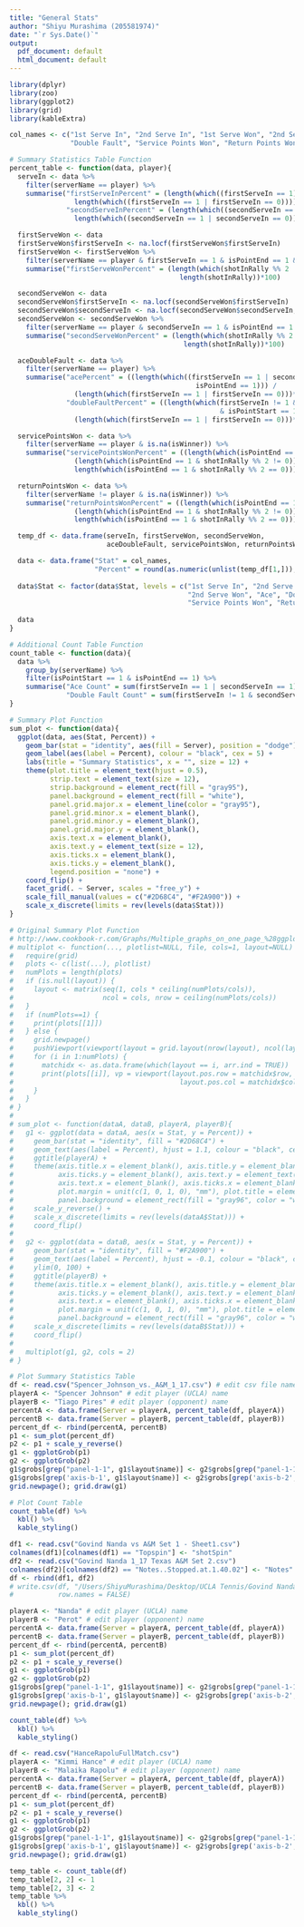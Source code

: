 ```yaml
---
title: "General Stats"
author: "Shiyu Murashima (205581974)"
date: "`r Sys.Date()`"
output:
  pdf_document: default
  html_document: default
---
```


```r
library(dplyr)
library(zoo)
library(ggplot2)
library(grid)
library(kableExtra)

col_names <- c("1st Serve In", "2nd Serve In", "1st Serve Won", "2nd Serve Won", "Ace",
               "Double Fault", "Service Points Won", "Return Points Won")

# Summary Statistics Table Function
percent_table <- function(data, player){
  serveIn <- data %>% 
    filter(serverName == player) %>% 
    summarise("firstServeInPercent" = (length(which((firstServeIn == 1))) / 
                length(which((firstServeIn == 1 | firstServeIn == 0))))*100,
              "secondServeInPercent" = (length(which((secondServeIn == 1))) / 
                length(which((secondServeIn == 1 | secondServeIn == 0))))*100)

  firstServeWon <- data
  firstServeWon$firstServeIn <- na.locf(firstServeWon$firstServeIn)
  firstServeWon <- firstServeWon %>% 
    filter(serverName == player & firstServeIn == 1 & isPointEnd == 1 & is.na(isWinner)) %>% 
    summarise("firstServeWonPercent" = (length(which(shotInRally %% 2 != 0)) /
                                          length(shotInRally))*100)

  secondServeWon <- data
  secondServeWon$firstServeIn <- na.locf(secondServeWon$firstServeIn)
  secondServeWon$secondServeIn <- na.locf(secondServeWon$secondServeIn, na.rm = FALSE)
  secondServeWon <- secondServeWon %>% 
    filter(serverName == player & secondServeIn == 1 & isPointEnd == 1 & is.na(isWinner)) %>% 
    summarise("secondServeWonPercent" = (length(which(shotInRally %% 2 != 0)) /
                                           length(shotInRally))*100)

  aceDoubleFault <- data %>% 
    filter(serverName == player) %>%
    summarise("acePercent" = ((length(which((firstServeIn == 1 | secondServeIn == 1) & isPointStart == 1 & 
                                              isPointEnd == 1))) / 
                (length(which(firstServeIn == 1 | firstServeIn == 0)))*100),
              "doubleFaultPercent" = ((length(which(firstServeIn != 1 & secondServeIn != 1
                                                    & isPointStart == 1 & isPointEnd == 1))) /
                (length(which(firstServeIn == 1 | firstServeIn == 0)))*100))

  servicePointsWon <- data %>% 
    filter(serverName == player & is.na(isWinner)) %>% 
    summarise("servicePointsWonPercent" = ((length(which(isPointEnd == 1 & shotInRally %% 2 != 0))) /
                (length(which(isPointEnd == 1 & shotInRally %% 2 != 0)) +
                length(which(isPointEnd == 1 & shotInRally %% 2 == 0))))*100)

  returnPointsWon <- data %>% 
    filter(serverName != player & is.na(isWinner)) %>% 
    summarise("returnPointsWonPercent" = ((length(which(isPointEnd == 1 & shotInRally %% 2 == 0))) /
                (length(which(isPointEnd == 1 & shotInRally %% 2 != 0)) +
                length(which(isPointEnd == 1 & shotInRally %% 2 == 0))))*100)

  temp_df <- data.frame(serveIn, firstServeWon, secondServeWon, 
                        aceDoubleFault, servicePointsWon, returnPointsWon)

  data <- data.frame("Stat" = col_names, 
                     "Percent" = round(as.numeric(unlist(temp_df[1,])), digits = 1))
  
  data$Stat <- factor(data$Stat, levels = c("1st Serve In", "2nd Serve In", "1st Serve Won", 
                                            "2nd Serve Won", "Ace", "Double Fault", 
                                            "Service Points Won", "Return Points Won"))
  
  data
}

# Additional Count Table Function
count_table <- function(data){
  data %>% 
    group_by(serverName) %>% 
    filter(isPointStart == 1 & isPointEnd == 1) %>% 
    summarise("Ace Count" = sum(firstServeIn == 1 | secondServeIn == 1),
              "Double Fault Count" = sum(firstServeIn != 1 & secondServeIn != 1))
}

# Summary Plot Function
sum_plot <- function(data){
  ggplot(data, aes(Stat, Percent)) +
    geom_bar(stat = "identity", aes(fill = Server), position = "dodge") +
    geom_label(aes(label = Percent), colour = "black", cex = 5) +
    labs(title = "Summary Statistics", x = "", size = 12) +
    theme(plot.title = element_text(hjust = 0.5),
          strip.text = element_text(size = 12),
          strip.background = element_rect(fill = "gray95"),
          panel.background = element_rect(fill = "white"),
          panel.grid.major.x = element_line(color = "gray95"),
          panel.grid.minor.x = element_blank(),
          panel.grid.minor.y = element_blank(),
          panel.grid.major.y = element_blank(),
          axis.text.x = element_blank(),
          axis.text.y = element_text(size = 12),
          axis.ticks.x = element_blank(),
          axis.ticks.y = element_blank(),
          legend.position = "none") + 
    coord_flip() +
    facet_grid(. ~ Server, scales = "free_y") +
    scale_fill_manual(values = c("#2D68C4", "#F2A900")) +
    scale_x_discrete(limits = rev(levels(data$Stat)))
}

# Original Summary Plot Function
# http://www.cookbook-r.com/Graphs/Multiple_graphs_on_one_page_%28ggplot2%29/
# multiplot <- function(..., plotlist=NULL, file, cols=1, layout=NULL) {
#   require(grid)
#   plots <- c(list(...), plotlist)
#   numPlots = length(plots)
#   if (is.null(layout)) {
#     layout <- matrix(seq(1, cols * ceiling(numPlots/cols)),
#                      ncol = cols, nrow = ceiling(numPlots/cols))
#   }
#   if (numPlots==1) {
#     print(plots[[1]])
#   } else {
#     grid.newpage()
#     pushViewport(viewport(layout = grid.layout(nrow(layout), ncol(layout))))
#     for (i in 1:numPlots) {
#       matchidx <- as.data.frame(which(layout == i, arr.ind = TRUE))
#       print(plots[[i]], vp = viewport(layout.pos.row = matchidx$row,
#                                         layout.pos.col = matchidx$col))
#     }
#   }
# }
# 
# sum_plot <- function(dataA, dataB, playerA, playerB){
#   g1 <- ggplot(data = dataA, aes(x = Stat, y = Percent)) +
#     geom_bar(stat = "identity", fill = "#2D68C4") + 
#     geom_text(aes(label = Percent), hjust = 1.1, colour = "black", cex = 5) +
#     ggtitle(playerA) +
#     theme(axis.title.x = element_blank(), axis.title.y = element_blank(), 
#           axis.ticks.y = element_blank(), axis.text.y = element_text(size = 10),
#           axis.text.x = element_blank(), axis.ticks.x = element_blank(),
#           plot.margin = unit(c(1, 0, 1, 0), "mm"), plot.title = element_text(hjust = 0.5),
#           panel.background = element_rect(fill = "gray96", color = "white")) +
#     scale_y_reverse() +
#     scale_x_discrete(limits = rev(levels(dataA$Stat))) +
#     coord_flip()
# 
#   g2 <- ggplot(data = dataB, aes(x = Stat, y = Percent)) +
#     geom_bar(stat = "identity", fill = "#F2A900") +
#     geom_text(aes(label = Percent), hjust = -0.1, colour = "black", cex = 5) +
#     ylim(0, 100) +
#     ggtitle(playerB) +
#     theme(axis.title.x = element_blank(), axis.title.y = element_blank(), 
#           axis.ticks.y = element_blank(), axis.text.y = element_blank(),
#           axis.text.x = element_blank(), axis.ticks.x = element_blank(),
#           plot.margin = unit(c(1, 0, 1, 0), "mm"), plot.title = element_text(hjust = 0.5),
#           panel.background = element_rect(fill = "gray96", color = "white")) +
#     scale_x_discrete(limits = rev(levels(dataB$Stat))) +
#     coord_flip()
# 
#   multiplot(g1, g2, cols = 2)
# }
```

```r
# Plot Summary Statistics Table
df <- read.csv("Spencer_Johnson_vs._A&M_1_17.csv") # edit csv file name
playerA <- "Spencer Johnson" # edit player (UCLA) name
playerB <- "Tiago Pires" # edit player (opponent) name
percentA <- data.frame(Server = playerA, percent_table(df, playerA))
percentB <- data.frame(Server = playerB, percent_table(df, playerB))
percent_df <- rbind(percentA, percentB)
p1 <- sum_plot(percent_df)
p2 <- p1 + scale_y_reverse()
g1 <- ggplotGrob(p1)
g2 <- ggplotGrob(p2)
g1$grobs[grep("panel-1-1", g1$layout$name)] <- g2$grobs[grep("panel-1-1", g2$layout$name)]
g1$grobs[grep('axis-b-1', g1$layout$name)] <- g2$grobs[grep('axis-b-2', g2$layout$name)]
grid.newpage(); grid.draw(g1)
```

```r
# Plot Count Table
count_table(df) %>%
  kbl() %>%
  kable_styling()
```

```r
df1 <- read.csv("Govind Nanda vs A&M Set 1 - Sheet1.csv")
colnames(df1)[colnames(df1) == "Topspin"] <- "shotSpin"
df2 <- read.csv("Govind Nanda 1_17 Texas A&M Set 2.csv")
colnames(df2)[colnames(df2) == "Notes..Stopped.at.1.40.02"] <- "Notes"
df <- rbind(df1, df2)
# write.csv(df, "/Users/ShiyuMurashima/Desktop/UCLA Tennis/Govind Nanda vs A&M FULL MATCH.csv",
#           row.names = FALSE)

playerA <- "Nanda" # edit player (UCLA) name
playerB <- "Perot" # edit player (opponent) name
percentA <- data.frame(Server = playerA, percent_table(df, playerA))
percentB <- data.frame(Server = playerB, percent_table(df, playerB))
percent_df <- rbind(percentA, percentB)
p1 <- sum_plot(percent_df)
p2 <- p1 + scale_y_reverse()
g1 <- ggplotGrob(p1)
g2 <- ggplotGrob(p2)
g1$grobs[grep("panel-1-1", g1$layout$name)] <- g2$grobs[grep("panel-1-1", g2$layout$name)]
g1$grobs[grep('axis-b-1', g1$layout$name)] <- g2$grobs[grep('axis-b-2', g2$layout$name)]
grid.newpage(); grid.draw(g1)
```

```r
count_table(df) %>%
  kbl() %>%
  kable_styling()
```

```r
df <- read.csv("HanceRapoluFullMatch.csv")
playerA <- "Kimmi Hance" # edit player (UCLA) name
playerB <- "Malaika Rapolu" # edit player (opponent) name
percentA <- data.frame(Server = playerA, percent_table(df, playerA))
percentB <- data.frame(Server = playerB, percent_table(df, playerB))
percent_df <- rbind(percentA, percentB)
p1 <- sum_plot(percent_df)
p2 <- p1 + scale_y_reverse()
g1 <- ggplotGrob(p1)
g2 <- ggplotGrob(p2)
g1$grobs[grep("panel-1-1", g1$layout$name)] <- g2$grobs[grep("panel-1-1", g2$layout$name)]
g1$grobs[grep('axis-b-1', g1$layout$name)] <- g2$grobs[grep('axis-b-2', g2$layout$name)]
grid.newpage(); grid.draw(g1)
```

```r
temp_table <- count_table(df)
temp_table[2, 2] <- 1
temp_table[2, 3] <- 2
temp_table %>% 
  kbl() %>% 
  kable_styling()
```

